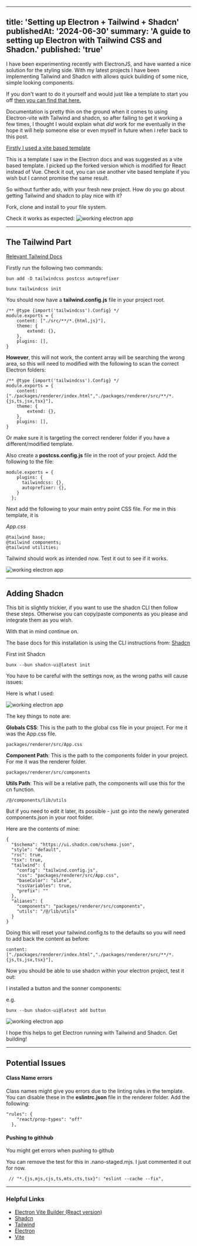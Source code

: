 

---
title: 'Setting up Electron + Tailwind + Shadcn'
publishedAt: '2024-06-30'
summary: 'A guide to setting up Electron with Tailwind CSS and Shadcn.'
published: 'true'
---



I have been experimenting recently with ElectronJS, and have wanted a nice solution for the styling side. With my latest projects I have been implementing Tailwind and Shadcn with allows quick building of some nice, simple looking components.

If you don't want to do it yourself and would just like a template to start you off <a href="http://localhost:3000/projects/Electron-tailwind-template">then you can find that here.</a>

Documentation is pretty thin on the ground when it comes to using Electron-vite with Tailwind and shadcn, so after failing to get it working a few times, I thought I would explain what *did* work for me eventually in the hope it will help someone else or even myself in future when i refer back to this post.


[Firstly I used a vite based template](https://github.com/ldlac/vite-electron-builder)

This is a template I saw in the Electron docs and was suggested as a vite based template. I picked up the forked version which is modified for React instead of Vue.
Check it out, you can use another vite based template if you wish but I cannot promise the same result.

So without further ado, with your fresh new project. How do you go about getting Tailwind and shadcn to play nice with it?

Fork, clone and install to your file system.

Check it works as expected: 
<Image src="/blog_posts/electron_install/pic1.png" alt="working electron app"  width={2248} height={1590} />

---

## The Tailwind Part

[Relevant Tailwind Docs](https://tailwindcss.com/docs/installation)

Firstly run the following two commands: 

```
bun add -D tailwindcss postcss autoprefixer
```

```
bunx tailwindcss init
```

You should now have a **tailwind.config.js** file in your project root. 

```
/** @type {import('tailwindcss').Config} */ 
module.exports = { 
	content: ["./src/**/*.{html,js}"], 
	theme: { 
		extend: {}, 
	}, 
	plugins: [], 
}
```

**However**, this will not work, the content array will be searching the wrong area, so this will need to modified with the following to scan the correct Electron folders: 

```
/** @type {import('tailwindcss').Config} */ 
module.exports = { 
	content:["./packages/renderer/index.html","./packages/renderer/src/**/*.{js,ts,jsx,tsx}"], 
	theme: { 
		extend: {}, 
	}, 
	plugins: [], 
}
```

Or make sure it is targeting the correct renderer folder if you have a different/modified template.

Also create a **postcss.config.js** file in the root of your project.
Add the following to the file:

```
module.exports = {
    plugins: {
      tailwindcss: {},
      autoprefixer: {},
    }
  };
```

Next add the following to your main entry point CSS file. For me in this template, it is 

*App.css*
```
@tailwind base; 
@tailwind components; 
@tailwind utilities;
```

Tailwind should work as intended now. Test it out to see if it works.


<Image src="/blog_posts/electron_install/pic2.png" alt="working electron app"  width={2248} height={1590} />


---

## Adding Shadcn

This bit is slightly trickier, if you want to use the shadcn CLI then follow these steps. 
Otherwise you can copy/paste components as you please and integrate them as you wish.


With that in mind continue on.

The base docs for this installation is using the CLI instructions from: [Shadcn](https://ui.shadcn.com/docs/cli)


First init Shadcn

```
bunx --bun shadcn-ui@latest init
```

You have to be careful with the settings now, as the wrong paths will cause issues: 

Here is what I used: 

<Image src="/blog_posts/electron_install/init.png" alt="working electron app"  width={2248} height={1590} />

The key things to note are: 

**Globals CSS**: This is the path to the global css file in your project. For me it was the App.css file. 
```
packages/renderer/src/App.css
```

**Component Path**: This is the path to the components folder in your project. For me it was the renderer folder.

```
packages/renderer/src/components
```

**Utils Path**: This will be a relative path, the components will use this for the cn function.
```
/@/components/lib/utils
```

But if you need to edit it later, its possible - just go into the newly generated components.json in your root folder.

Here are the contents of mine: 

```
{
  "$schema": "https://ui.shadcn.com/schema.json",
  "style": "default",
  "rsc": true,
  "tsx": true,
  "tailwind": {
    "config": "tailwind.config.js",
    "css": "packages/renderer/src/App.css",
    "baseColor": "slate",
    "cssVariables": true,
    "prefix": ""
  },
  "aliases": {
    "components": "packages/renderer/src/components",
    "utils": "/@/lib/utils"
  }
}
```

Doing this will reset your tailwind.config.ts to the defaults so you will need to add back the content as before: 

```
content: ["./packages/renderer/index.html","./packages/renderer/src/**/*.{js,ts,jsx,tsx}"],
```


 Now you should be able to use shadcn within your electron project, test it out:

 I installed a button and the sonner components: 

e.g.
```
bunx --bun shadcn-ui@latest add button
```

 <Image src="/blog_posts/electron_install/final.png" alt="working electron app"  width={2248} height={1590} />


 I hope this helps to get Electron running with Tailwind and Shadcn. Get building!

---

 ## Potential Issues

#### Class Name errors

Class names might give you errors due to the linting rules in the template. You can disable these in the **eslintrc.json** file in the renderer folder.
Add the following: 
```
"rules": {
    "react/prop-types": "off"
  },
```


#### Pushing to githhub

You might get errors when pushing to github

You can remove the test for this in .nano-staged.mjs. I just commented it out for now.


```
 // "*.{js,mjs,cjs,ts,mts,cts,tsx}": "eslint --cache --fix",
```

--- 

 ### Helpful Links
 - [Electron Vite Builder (React version)](https://github.com/ldlac/vite-electron-builder)
 - [Shadcn](https://ui.shadcn.com/docs/cli)
 - [Tailwind](https://tailwindcss.com/docs/installation)
 - [Electron](https://www.electronjs.org/docs)
 - [Vite](https://vitejs.dev/guide/)